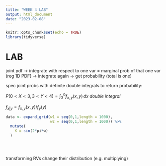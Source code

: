 ```yaml
---
title: "WEEK 4 LAB"
output: html_document
date: "2023-02-08"
---
```


```r
knitr::opts_chunk$set(echo = TRUE)
library(tidyverse)
```

# LAB

joint pdf -> integrate with respect to one var = marginal prob of that one var (reg 1D PDF) -> integrate again -> get probability (total is one)

spec joint probs with definite double integrals to return probability:

$P(0<X<3, 3<Y<4) =\int_{3}^{0} f_{x,y}(x,y) \,dx$ *double integral*

$f_{x|y} = f_{x,y}(x,y)/f_y(y)$

```r
data <- expand_grid(w1 = seq(0,1,length = 1000),
                    w2 = seq(0,1,length = 1000)) %>% 
  mutate(
    X = sin(2*pi*w)
  )


              
```


transforming RVs change their distribution (e.g. multiplying)